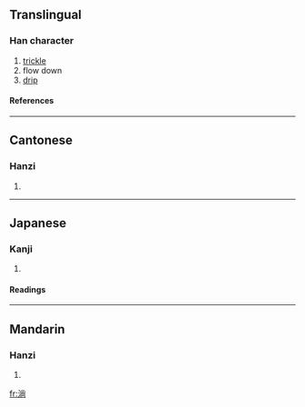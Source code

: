 ==Translingual==
===Han character===
{{Han char|rn=85|rad=水|as=08|sn=11|four=3912<sub>7</sub>|canj=水火月口 (EFBR)}}
# [[trickle]]
# flow down
# [[drip]]
====References====
{{Han ref|kx=0629.170|dkj=17629|dj=1031.110|hdz=31648.040|uh=6DCC|ud=28108|bh=B249|bd=45641}}

----
==Cantonese==
===Hanzi===
{{yue-hanzi|jyut=|y=tong2}}
# {{defn|Cantonese}}

----
==Japanese==
===Kanji===
{{ja-kanji|grade=|rs=水08}}
# {{defn|Japanese}} 
====Readings====
{{ja-readings|on=[[しょう]] (shō), [[とう]] (tō)|kun=[[したたる]] (shitataru)}}

----
==Mandarin==
===Hanzi===
{{cmn-hanzi|pin=[[chǎng]] (chang3), [[chàng]] (chang4), [[tǎng]] (tang3)|wg=ch'ang<sup>3</sup>, ch'ang<sup>4</sup>, t'ang<sup>3</sup>}}
# {{defn|Mandarin}}

[[fr:淌]]